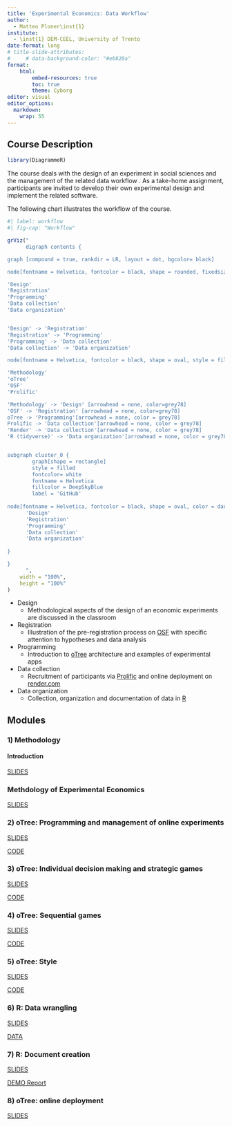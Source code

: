 ```yaml
---
title: 'Experimental Economics: Data Workflow'
author: 
  - Matteo Ploner\inst{1}
institute: 
  - \inst{1} DEM-CEEL, University of Trento
date-format: long
# title-slide-attributes:
#     # data-background-color: "#eb820a"
format:
    html:
        embed-resources: true
        toc: true
        theme: Cyborg 
editor: visual
editor_options:
  markdown:
    wrap: 55
---
```


## Course Description

```r
library(DiagrammeR)
```

The course deals with the design of an experiment in social sciences and the management of the related data workflow . As a take-home assignment, participants are invited to develop their own experimental design and implement the related software.

The following chart illustrates the workflow of the course.

```r

#| label: workflow
#| fig-cap: "Workflow"

grViz("
      digraph contents {

graph [compound = true, rankdir = LR, layout = dot, bgcolor= black]

node[fontname = Helvetica, fontcolor = black, shape = rounded, fixedsize = true, width = 1.2, style = filled, fillcolor = Honeydew, fontsize = 8]

'Design'
'Registration'
'Programming'
'Data collection'
'Data organization'


'Design' -> 'Registration' 
'Registration' -> 'Programming'
'Programming' -> 'Data collection'
'Data collection' -> 'Data organization'

node[fontname = Helvetica, fontcolor = black, shape = oval, style = filled, fontsize = 8, fixedsize = false, fillcolor = white]

'Methodology'
'oTree'
'OSF'
'Prolific'

'Methodology' -> 'Design' [arrowhead = none, color=grey78]
'OSF' -> 'Registration' [arrowhead = none, color=grey78]
oTree -> 'Programming'[arrowhead = none, color = grey78]
Prolific -> 'Data collection'[arrowhead = none, color = grey78]
'Render' -> 'Data collection'[arrowhead = none, color = grey78]
'R (tidyverse)' -> 'Data organization'[arrowhead = none, color = grey78]


subgraph cluster_0 {
        graph[shape = rectangle]
        style = filled
        fontcolor= white
        fontname = Helvetica
        fillcolor = DeepSkyBlue
        label = 'GitHub'
        
node[fontname = Helvetica, fontcolor = black, shape = oval, color = darkslategray, style=filled, fillcolor = LemonChiffon, fontsize=10, fixedsize = true,  width=1.5]
      'Design'
      'Registration'
      'Programming'
      'Data collection'
      'Data organization'
        
}

}
      ",
    width = "100%",
    height = "100%"
)
```

- Design
    - Methodological aspects of the design of an economic experiments are discussed in the classroom

- Registration
    - Illustration of the pre-registration process on [OSF](https://osf.io/){target="_blank"} with specific attention to hypotheses and data analysis

- Programming
    - Introduction to [oTree](https://www.otree.org/){target="_blank"} architecture and examples of experimental apps

- Data collection
    - Recruitment of participants via [Prolific](https://www.prolific.co/){target="_blank"} and online deployment on [render.com](https://render.com/){target="_blank"}

- Data organization
    - Collection, organization  and documentation of data in [R](htpps://cran.r-project.org){target="_blank"}


## Modules

### 1) Methodology

#### Introduction

[SLIDES](./1/INTRO_printout.html){target="_blank"}

### Methdology of Experimental Economics

[SLIDES](./1/METHOD_printout.html){target="_blank"}

### 2) oTree: Programming and management of online experiments

[SLIDES](./2/SLIDES.html){target="_blank"}

[CODE](./2/CODE.zip){target="_blank"}

### 3) oTree: Individual decision making and strategic games

[SLIDES](./3/SLIDES.html){target="_blank"}

[CODE](./3/CODE.zip){target="_blank"}

### 4) oTree: Sequential games

[SLIDES](./5/slidesTG_printout.html){target="_blank"}

[CODE](./5/CODE/TG.zip){target="_blank"}

### 5) oTree: Style

[SLIDES](./5/slidesADV_printout.html){target="_blank"}

[CODE](./5/CODE/styles.zip){target="_blank"}

### 6) R: Data wrangling

[SLIDES](./6/SLIDES_printout.html){target="_blank"}

[DATA](./6/DATA.zip){target="_blank"}

### 7) R: Document creation

[SLIDES](./7/R_presentation_printout.html){target="_blank"}

[DEMO Report](./7/Report.zip){target="_blank"}

### 8) oTree: online deployment 

[SLIDES](./7/oTree_deployment_printout.html){target="_blank"}


<script src="https://code.iconify.design/3/3.1.0/iconify.min.js"></script>